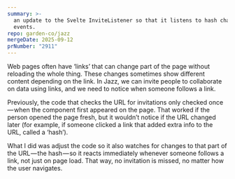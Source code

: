 ```yaml
---
summary: >-
  an update to the Svelte InviteListener so that it listens to hash change
  events.
repo: garden-co/jazz
mergeDate: 2025-09-12
prNumber: "2911"
---
```

Web pages often have ‘links’ that can change part of the page without reloading the whole thing. These changes sometimes show different content depending on the link. In Jazz, we can invite people to collaborate on data using links, and we need to notice when someone follows a link.

Previously, the code that checks the URL for invitations only checked once — when the component first appeared on the page. That worked if the person opened the page fresh, but it wouldn’t notice if the URL changed later (for example, if someone clicked a link that added extra info to the URL, called a ‘hash’).

What I did was adjust the code so it also watches for changes to that part of the URL — the hash — so it reacts immediately whenever someone follows a link, not just on page load. That way, no invitation is missed, no matter how the user navigates.
